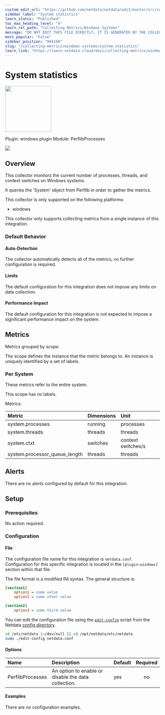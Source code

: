 ```yaml
---
custom_edit_url: "https://github.com/netdata/netdata/edit/master/src/collectors/windows.plugin/metadata.yaml"
sidebar_label: "System statistics"
learn_status: "Published"
toc_max_heading_level: "4"
learn_rel_path: "Collecting Metrics/Windows Systems"
message: "DO NOT EDIT THIS FILE DIRECTLY, IT IS GENERATED BY THE COLLECTOR'S metadata.yaml FILE"
most_popular: "False"
sidebar_position: "984160"
slug: "/collecting-metrics/windows-systems/system-statistics"
learn_link: "https://learn.netdata.cloud/docs/collecting-metrics/windows-systems/system-statistics"
---
```



# System statistics


<img src="https://netdata.cloud/img/windows.svg" width="150"/>


Plugin: windows.plugin
Module: PerflibProcesses

<img src="https://img.shields.io/badge/maintained%20by-Netdata-%2300ab44" />

## Overview

This collector monitors the current number of processes, threads, and context switches on Windows systems.


It queries the 'System' object from Perflib in order to gather the metrics.


This collector is only supported on the following platforms:

- windows

This collector only supports collecting metrics from a single instance of this integration.


### Default Behavior

#### Auto-Detection

The collector automatically detects all of the metrics, no further configuration is required.


#### Limits

The default configuration for this integration does not impose any limits on data collection.

#### Performance Impact

The default configuration for this integration is not expected to impose a significant performance impact on the system.


## Metrics

Metrics grouped by *scope*.

The scope defines the instance that the metric belongs to. An instance is uniquely identified by a set of labels.



### Per System

These metrics refer to the entire system.

This scope has no labels.

Metrics:

| Metric | Dimensions | Unit |
|:------|:----------|:----|
| system.processes | running | processes |
| system.threads | threads | threads |
| system.ctxt | switches | context switches/s |
| system.processor_queue_length | threads | threads |



## Alerts

There are no alerts configured by default for this integration.


## Setup

### Prerequisites

No action required.

### Configuration

#### File

The configuration file name for this integration is `netdata.conf`.
Configuration for this specific integration is located in the `[plugin:windows]` section within that file.

The file format is a modified INI syntax. The general structure is:

```ini
[section1]
    option1 = some value
    option2 = some other value

[section2]
    option3 = some third value
```
You can edit the configuration file using the [`edit-config`](/docs/netdata-agent/configuration#edit-a-configuration-file-using-edit-config) script from the
Netdata [config directory](/docs/netdata-agent/configuration#the-netdata-config-directory).

```bash
cd /etc/netdata 2>/dev/null || cd /opt/netdata/etc/netdata
sudo ./edit-config netdata.conf
```
#### Options



| Name | Description | Default | Required |
|:----|:-----------|:-------|:--------:|
| PerflibProcesses | An option to enable or disable the data collection. | yes | no |

#### Examples
There are no configuration examples.


